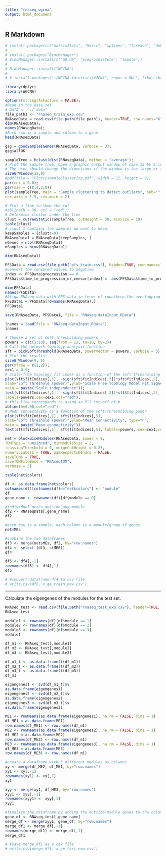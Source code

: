 ---
title: "rnaseq_wgcna"
output: html_document
---

## R Markdown


```{r}
# install.packages(c("matrixStats", "Hmisc", "splines", "foreach", "doParallel", "fastcluster", "dynamicTreeCut", "survival"))
# 
# install.packages("BiocManager")
# BiocManager::install(c("GO.db", "preprocessCore", "impute"))
# 
# BiocManager::install("WGCNA")
# 
# # install.packages("./WGCNA tutorials/WGCNA", repos = NULL, lib=.Library, type = "source")
```

```{r}
library(dplyr)
library(WGCNA)
```

```{r}
options(stringsAsFactors = FALSE);
#Read in the data set
# DATA <- "./ data"
file_path1 <- "rnaseq_train_exp.csv"
RNAseqData = read.csv(file.path(file_path1), header=TRUE, row.names="X");
dim(RNAseqData);
names(RNAseqData);
#Each row is a sample and column to a gene
head(RNAseqData)
```

```{r}
gsg = goodSamplesGenes(RNAseqData, verbose = 3);
gsg$allOK
```

```{r}
sampleTree = hclust(dist(RNAseqData), method = "average");
# Plot the sample tree: Open a graphic output window of size 12 by 9 inches
# The user should change the dimensions if the window is too large or too small.
sizeGrWindow(12,9)
#pdf(file = "Plots/sampleClustering.pdf", width = 12, height = 9);
par(cex = 0.6);
par(mar = c(0,4,2,0))
plot(sampleTree, main = "Sample clustering to detect outliers", sub="", xlab="", cex.lab = 1.5,
cex.axis = 1.5, cex.main = 2)
```


```{r}
# Plot a line to show the cut
#abline(h = 30, col = "red");
# Determine cluster under the line
clust = cutreeStatic(sampleTree, cutHeight = 30, minSize = 10)
table(clust)
# clust 1 contains the samples we want to keep.
keepSamples = (clust!=0)
RNAseqData1 = RNAseqData[keepSamples, ]
nGenes = ncol(RNAseqData1)
nSamples = nrow(RNAseqData1)
```

```{r}
dim(RNAseqData1)
```

```{r}
PFSData = read.csv(file.path("pfs_train.csv"), header=TRUE, row.names="patient_id");
#convert the censored values to negative
index <- PFSData$progression == 0
PFSData$time_to_progression_or_censor[index] = -abs(PFSData$time_to_progression_or_censor[index])

dim(PFSData)
names(PFSData)
#Align RNAseq data with PFS data in terms of rows(keep the overlapping samples)
PFSData1 = PFSData[rownames(RNAseqData),]
PFSData1
```

```{r}
save(RNAseqData, PFSData1, file = "RNAseq-dataInput.RData")
```



```{r}
lnames = load(file = "RNAseq-dataInput.RData");
lnames
```


```{r}
# Choose a set of soft-thresholding powers
powers = c(c(1:10), seq(from = 12, to=20, by=2))
# Call the network topology analysis function
sft = pickSoftThreshold(RNAseqData, powerVector = powers, verbose = 5)
# Plot the results:
sizeGrWindow(9, 5)
par(mfrow = c(1,2));
cex1 = 0.9;
# Scale-free topology fit index as a function of the soft-thresholding power
plot(sft$fitIndices[,1], -sign(sft$fitIndices[,3])*sft$fitIndices[,2],
xlab="Soft Threshold (power)",ylab="Scale Free Topology Model Fit,signed R^2",type="n",
main = paste("Scale independence"));
text(sft$fitIndices[,1], -sign(sft$fitIndices[,3])*sft$fitIndices[,2],
labels=powers,cex=cex1,col="red");
# this line corresponds to using an R^2 cut-off of h
abline(h=0.90,col="red")
# Mean connectivity as a function of the soft-thresholding power
plot(sft$fitIndices[,1], sft$fitIndices[,5],
xlab="Soft Threshold (power)",ylab="Mean Connectivity", type="n",
main = paste("Mean connectivity"))
text(sft$fitIndices[,1], sft$fitIndices[,5], labels=powers, cex=cex1,col="red")
```


```{r}
net = blockwiseModules(RNAseqData, power = 9,
TOMType = "unsigned", minModuleSize = 2,
reassignThreshold = 0, mergeCutHeight = 0.25,
numericLabels = TRUE, pamRespectsDendro = FALSE,
saveTOMs = TRUE,
saveTOMFileBase = "RNAseqTOM",
verbose = 3)
```

```{r}
table(net$colors)
```

```{r}
df <- as.data.frame(net$colors)
colnames(df)[colnames(df)=="net$colors"] <- "module"
df
gene_name <- rownames(df)[df$module == 0]
```

```{r}
#individual genes outside any module
df2 <- RNAseqData[,gene_name]
df2
```

```{r}
#each row is a sample, each column is a module/group of genes
net$MEs
```


```{r}
#combine the two dataframes
df3 <- merge(net$MEs, df2, by="row.names")
df4 <- select (df3,-c(ME0))
df4
```


```{r}
df5 <- df4[,-1]
rownames(df5) <- df4[,1]
df5
```


```{r}
# #convert dataframe df4 to csv file
# write.csv(df5,'x_ge_train_new.csv')
```



-----------------------------------------------------------------
Calculate the eigengenes of the modules for the test set.


```{r}
RNAseq_test <- read.csv(file.path("rnaseq_test_exp.csv"), header=TRUE, row.names="X");
RNAseq_test
```

```{r}
module1 <- rownames(df)[df$module == 1]
module2 <- rownames(df)[df$module == 2]
module3 <- rownames(df)[df$module == 3]
module1
```

```{r}
df_m1 <- RNAseq_test[,module1]
df_m2 <- RNAseq_test[,module2]
df_m3 <- RNAseq_test[,module3]
```

```{r}
df_m1_t <- as.data.frame(t(df_m1))
df_m2_t <- as.data.frame(t(df_m2))
df_m3_t <- as.data.frame(t(df_m3))
df_m1
```


```{r}
eigengenes1 <- svd(df_m1_t)$v
as.data.frame(eigengenes1)
eigengenes2 <- svd(df_m2_t)$v
as.data.frame(eigengenes2)
eigengenes3 <- svd(df_m3_t)$v
as.data.frame(eigengenes3)
```


```{r}
ME1 <- rowMeans(as.data.frame(eigengenes1), na.rm = FALSE, dims = 1)
df_ME1 <-as.data.frame(ME1)
row.names(df_ME1) <- row.names(df_m1)
ME2 <- rowMeans(as.data.frame(eigengenes2), na.rm = FALSE, dims = 1)
df_ME2 <-as.data.frame(ME2)
row.names(df_ME2) <- row.names(df_m1)
ME3 <- rowMeans(as.data.frame(eigengenes3), na.rm = FALSE, dims = 1)
df_ME3 <-as.data.frame(ME3)
row.names(df_ME3) <- row.names(df_m1)
```

```{r}
#create a dataframe with 3 different modules as columns
xy <- merge(df_ME2, df_ME1, by="row.names")
xy1 <- xy[,-1]
rownames(xy1) <- xy[,1]
xy1

xyy <- merge(xy1, df_ME3, by="row.names")
xyy1 <- xyy[,-1]
rownames(xyy1) <- xyy[,1]
xyy1
```

```{r}
#finalize the dataframe by adding the outside-module genes to the columns
gene_df <- RNAseq_test[,gene_name]
merge_df <- merge(xyy1, gene_df, by="row.names")
merge_df1 <- merge_df[,-1]
rownames(merge_df1) <- merge_df[,1]
merge_df1
```

```{r}
# #save merge_df1 as a csv file
# write.csv(merge_df1,'x_ge_test_new.csv')
```

